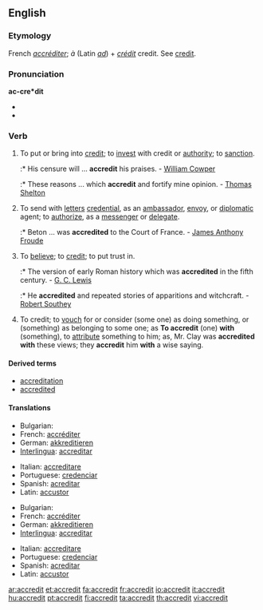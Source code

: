 ==English==

===Etymology===
French ''[[accréditer]]''; ''à'' (Latin ''[[ad]]'') + ''[[crédit]]'' credit. See [[credit]].

===Pronunciation===
'''ac-cre*dit'''
* {{IPA|/əˈkrɛdɪt/}}
* {{audio|en-us-accredit.ogg|Audio (US)}}

===Verb===
{{en-verb}}

# {{transitive}} To put or bring into [[credit]]; to [[invest]] with credit or [[authority]]; to [[sanction]].
#:* His censure will ... '''accredit''' his praises. - [[w:William Cowper|William Cowper]]
#:* These reasons ... which '''accredit''' and fortify mine opinion. - [[w:Thomas Shelton|Thomas Shelton]]
# {{transitive}} To send with [[letter]]s [[credential]], as an [[ambassador]], [[envoy]], or [[diplomatic]] agent; to [[authorize]], as a [[messenger]] or [[delegate]].
#:* Beton ... was '''accredited''' to the Court of France. - [[w:James Anthony Froude|James Anthony Froude]]
# {{transitive}} To [[believe]]; to [[credit]]; to put trust in.
#:* The version of early Roman history which was '''accredited''' in the fifth century. - [[w:G. C. Lewis|G. C. Lewis]]
#:* He '''accredited''' and repeated stories of apparitions and witchcraft. - [[w:Robert Southey|Robert Southey]]
# {{transitive}} To credit; to [[vouch]] for or consider (some one) as doing something, or (something) as belonging to some one; as '''To accredit''' (one) '''with''' (something), to [[attribute]] something to him; as, Mr. Clay was '''accredited with''' these views; they '''accredit''' him '''with''' a wise saying.

====Derived terms====
* [[accreditation]]
* [[accredited]]

====Translations====
{{trans-top|To put or bring into credit; to invest with credit or authority; to sanction}}
* Bulgarian: {{t|bg|упълномощавам|sc=Cyrl}}
* French: [[accréditer]]
* German: [[akkreditieren]]
* [[Interlingua]]: [[accreditar]]
{{trans-mid}}
* Italian: [[accreditare]]
* Portuguese: [[credenciar]]
* Spanish: [[acreditar]]
* Latin: [[accustor]]
{{trans-bottom}}
{{trans-top|To send with letters credential, as an ambassador, envoy, or diplomatic agent; to authorize, as a messenger or delegate.}}
* Bulgarian: {{t|bg|акредитирам|sc=Cyrl}}
* French: [[accréditer]]
* German: [[akkreditieren]]
* [[Interlingua]]: [[accreditar]]
{{trans-mid}}
* Italian: [[accreditare]]
* Portuguese: [[credenciar]]
* Spanish: [[acreditar]]
* Latin: [[accustor]]
{{trans-bottom}}
{{trans-top|To believe; to credit; to put trust in}}
{{trans-bottom}}
[[ar:accredit]]
[[et:accredit]]
[[fa:accredit]]
[[fr:accredit]]
[[io:accredit]]
[[it:accredit]]
[[hu:accredit]]
[[pt:accredit]]
[[fi:accredit]]
[[ta:accredit]]
[[th:accredit]]
[[vi:accredit]]